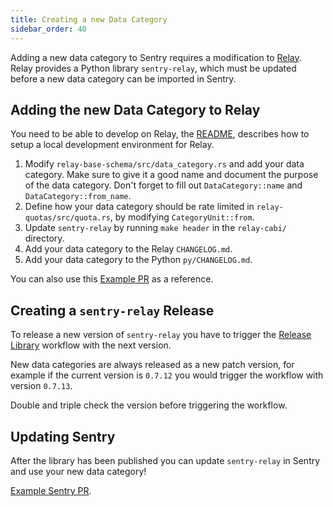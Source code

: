 ```yaml
---
title: Creating a new Data Category
sidebar_order: 40
---
```



Adding a new data category to Sentry requires a modification to [Relay](https://github.com/getsentry/relay).
Relay provides a Python library `sentry-relay`, which must be updated before a new data category can be imported
in Sentry.


## Adding the new Data Category to Relay


You need to be able to develop on Relay, the [README](https://github.com/getsentry/relay?tab=readme-ov-file#development),
describes how to setup a local development environment for Relay.


1. Modify `relay-base-schema/src/data_category.rs` and add your data category. Make sure to give it a good name
and document the purpose of the data category. Don't forget to fill out `DataCategory::name`  and `DataCategory::from_name`.
2. Define how your data category should be rate limited in `relay-quotas/src/quota.rs`, by modifying `CategoryUnit::from`.
3. Update `sentry-relay` by running `make header` in the `relay-cabi/` directory.
4. Add your data category to the Relay `CHANGELOG.md`.
5. Add your data category to the Python `py/CHANGELOG.md`.

You can also use this [Example PR](https://github.com/getsentry/relay?tab=readme-ov-file#development) as a reference.


## Creating a `sentry-relay` Release


To release a new version of `sentry-relay` you have to trigger the [Release Library](https://github.com/getsentry/relay/actions/workflows/release_library.yml)
workflow with the next version.

New data categories are always released as a new patch version, for example if the current version is `0.7.12` you
would trigger the workflow with version `0.7.13`.

<Alert level="warning" title="Important">
Double and triple check the version before triggering the workflow.
</Alert>


## Updating Sentry

After the library has been published you can update `sentry-relay` in Sentry and use your new data category!

[Example Sentry PR](https://github.com/getsentry/sentry/pull/88919/files).
